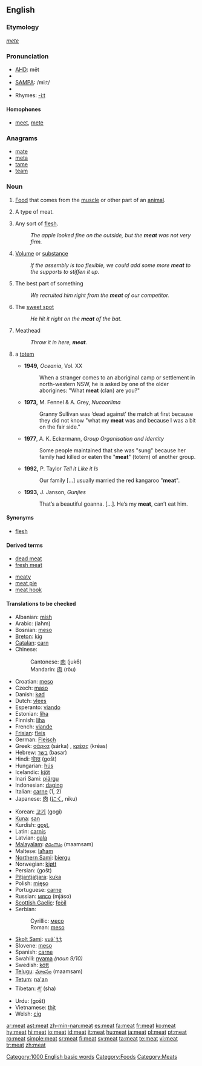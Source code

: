 ==English==
{{wikipedia}}

===Etymology===
{{OE.}} ''[[mete]]''

===Pronunciation===
*[[w:AHD|AHD]]: mēt
*{{IPA|/miːt/}}
*[[w:SAMPA|SAMPA]]: /mi:t/
*{{audio|en-us-meat.ogg|Audio (US)}}
* Rhymes: [[Rhymes:English:-iːt|-iːt]]

====Homophones====
*[[meet]], [[mete]]

===Anagrams===
*[[mate]]
*[[meta]]
*[[tame]]
*[[team]]

===Noun===
{{en-noun|s|-}}

# {{uncountable}} [[Food]] that comes from the [[muscle]] or other part of an [[animal]].
# {{countable}} A type of meat.
# Any sort of [[flesh]].
#:''The apple looked fine on the outside, but the '''meat''' was not very firm.''
# [[volume|Volume]] or [[substance]]
#:''If the assembly is too flexible, we could add some more '''meat''' to the supports to stiffen it up.''
# {{figurative}} The best part of something
#: ''We recruited him right from the '''meat''' of our competitor.''
# {{baseball}} The [[sweet spot]]
#: ''He hit it right on the '''meat''' of the bat.''
# Meathead
#: ''Throw it in here, '''meat'''.''
# {{context|Australian Aboriginal}} a [[totem]]
#*'''1949,''' ''Oceania'', Vol. XX
#*:When a stranger comes to an aboriginal camp or settlement in north-western NSW, he is asked by one of the older aborigines: "What '''meat''' (clan) are you?"
#*'''1973,''' M. Fennel & A. Grey, ''Nucoorilma''
#*:Granny Sullivan was ‘dead against’ the match at first because they did not know "what my '''meat''' was and because I was a bit on the fair side."
#*'''1977''', A. K. Eckermann, ''Group Organisation and Identity''
#*:Some people maintained that she was "sung" because her family had killed or eaten the "'''meat'''" (totem) of another group.
#*'''1992,''' P. Taylor ''Tell it Like it Is''
#*:Our family […] usually married the red kangaroo "'''meat'''".
#*'''1993,''' J. Janson, ''Gunjies''
#*:That’s a beautiful goanna. […]. He’s my '''meat''', can’t eat him.


====Synonyms====
*[[flesh]]

====Derived terms====
{{rel-top}}
*[[dead meat]]
*[[fresh meat]]
{{rel-mid}}
*[[meaty]]
*[[meat pie]]
*[[meat hook]]<!-- or one word or both? -->
{{rel-bottom}}
====Translations to be checked====
{{top}}
*Albanian: [[mish]] {{m}}
*Arabic: {{ARchar|[[لحم]]}} (laħm) {{m}}
*Bosnian: [[meso]] {{n}}
*[[Breton]]: [[kig]] {{m}}
*[[Catalan]]: [[carn]] {{f}}
*Chinese:
*:Cantonese: [[肉]] (juk6)
*:Mandarin: [[肉]] (ròu)
*Croatian: [[meso]] {{n}}
*Czech: [[maso]] {{n}}
*Danish: [[kød]]
*Dutch: [[vlees]]
*Esperanto: [[viando]]
*Estonian: [[liha#Estonian|liha]]
*Finnish: [[liha#Finnish|liha]]
*French: [[viande]] {{f}}
*[[Frisian]]: [[fleis]]
*German: [[Fleisch]] {{n}}
*Greek: [[σάρκα]] (sárka) {{f}}, [[κρέας]] (kréas) {{n}}
*Hebrew: [[בשר]] (basar)
*Hindi: [[गोश्त]] (gošt)
*Hungarian: [[hús]]
*Icelandic: [[kjöt]]
*Inari Sami: [[piärgu]]
*Indonesian: [[daging]]
*Italian: [[carne]] {{f}} (1, 2)
*Japanese: [[肉]] ([[にく]], niku)
{{mid}}
*Korean: [[고기]] (gogi)
*[[Kuna]]: [[san]]
*Kurdish: [[goşt]],{{KUchar|[[گۆشت]]}}
*Latin: [[carnis]] {{f}}
*Latvian: [[gaļa]] {{f}}
*[[Malayalam]]: [[മാംസം]] (maamsam)
*Maltese: [[laħam]]
*[[Northern Sami]]: [[biergu]]
*Norwegian: [[kjøtt]] {{n}}
*Persian: {{FAchar|[[گوشت]]}} (gošt)
*[[Pitjantjatjara]]: [[kuka]]
*Polish: [[mięso]] {{n}}
*Portuguese: [[carne]] {{f}}
*Russian: [[мясо]] (mjáso) {{n}}
*[[Scottish Gaelic]]: [[feòil]] {{f}}
*Serbian:
*:Cyrillic: [[месо]] {{n}}
*:Roman: [[meso#Serbian|meso]] {{n}}
*[[Skolt Sami]]: [[vuä´ǯǯ]]
*Slovene: [[meso]] {{n}}
*Spanish: [[carne]] {{f}}
*Swahili: [[nyama]] ''(noun 9/10)''
*Swedish: [[kött]] {{n}}
*[[Telugu]]: [[మాంసం]] (maamsam)
*[[Tetum]]: [[na'an]]
*Tibetan: [[ཤ་]] (sha)
*Urdu: {{URchar|[[گوشت]]}} (gošt)
*Vietnamese: [[thịt]]
*Welsh: [[cig]]
{{bottom}}

[[Category:1000 English basic words]]
[[Category:Foods]]
[[Category:Meats]]

[[ar:meat]]
[[ast:meat]]
[[zh-min-nan:meat]]
[[es:meat]]
[[fa:meat]]
[[fr:meat]]
[[ko:meat]]
[[hy:meat]]
[[hi:meat]]
[[io:meat]]
[[id:meat]]
[[it:meat]]
[[hu:meat]]
[[ja:meat]]
[[pl:meat]]
[[pt:meat]]
[[ro:meat]]
[[simple:meat]]
[[sr:meat]]
[[fi:meat]]
[[sv:meat]]
[[ta:meat]]
[[te:meat]]
[[vi:meat]]
[[tr:meat]]
[[zh:meat]]